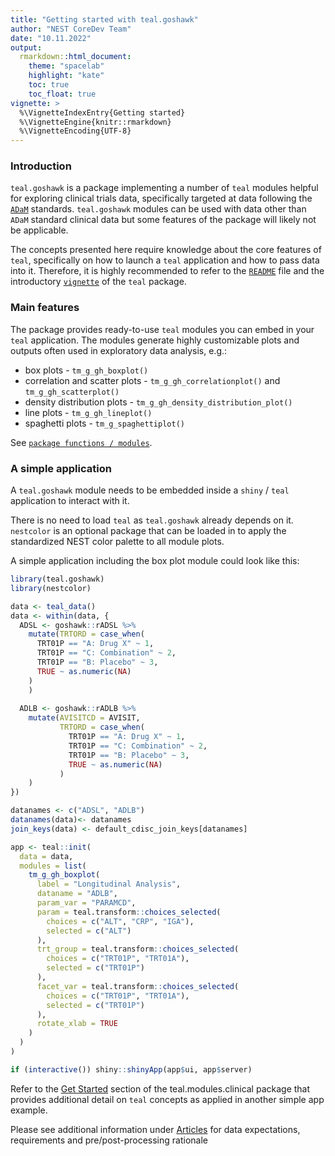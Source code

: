 ```yaml
---
title: "Getting started with teal.goshawk"
author: "NEST CoreDev Team"
date: "10.11.2022"
output:
  rmarkdown::html_document:
    theme: "spacelab"
    highlight: "kate"
    toc: true
    toc_float: true
vignette: >
  %\VignetteIndexEntry{Getting started}
  %\VignetteEngine{knitr::rmarkdown}
  %\VignetteEncoding{UTF-8}
---
```


### Introduction

`teal.goshawk` is a package implementing a number of `teal` modules helpful for exploring clinical
trials data, specifically targeted at data following the [`ADaM`](https://www.cdisc.org/standards/foundational/adam) 
standards. `teal.goshawk` modules can be used with data other than `ADaM` standard clinical data but some 
features of the package will likely not be applicable.

The concepts presented here require knowledge about the core features of `teal`, specifically on how to launch a `teal`
application and how to pass data into it. Therefore, it is highly recommended to refer to the [`README`](https://insightsengineering.github.io/teal/) file and the introductory [`vignette`](https://insightsengineering.github.io/teal/latest-tag/articles/teal.html) of the `teal` package.

### Main features

The package provides ready-to-use `teal` modules you can embed in your `teal` application. The modules
generate highly customizable plots and outputs often used in exploratory data analysis, e.g.:

- box plots - `tm_g_gh_boxplot()`
- correlation and scatter plots - `tm_g_gh_correlationplot()` and `tm_g_gh_scatterplot()`
- density distribution plots - `tm_g_gh_density_distribution_plot()`
- line plots - `tm_g_gh_lineplot()`
- spaghetti plots - `tm_g_spaghettiplot()`

See [`package functions / modules`](https://insightsengineering.github.io/teal.goshawk/latest-tag/reference/).


### A simple application

A `teal.goshawk` module needs to be embedded inside a `shiny` / `teal` application to interact with it. 

There is no need to load `teal` as `teal.goshawk` already depends on it.
`nestcolor` is an optional package that can be loaded in to apply the standardized NEST color palette to all module plots.

A simple application including the box plot module could look like this:

```r
library(teal.goshawk)
library(nestcolor)

data <- teal_data()
data <- within(data, {
  ADSL <- goshawk::rADSL %>% 
    mutate(TRTORD = case_when(
      TRT01P == "A: Drug X" ~ 1,
      TRT01P == "C: Combination" ~ 2,
      TRT01P == "B: Placebo" ~ 3,
      TRUE ~ as.numeric(NA)
    )
    )
  
  ADLB <- goshawk::rADLB %>% 
    mutate(AVISITCD = AVISIT,
           TRTORD = case_when(
             TRT01P == "A: Drug X" ~ 1,
             TRT01P == "C: Combination" ~ 2,
             TRT01P == "B: Placebo" ~ 3,
             TRUE ~ as.numeric(NA)
           )
    )
})

datanames <- c("ADSL", "ADLB")
datanames(data)<- datanames
join_keys(data) <- default_cdisc_join_keys[datanames]

app <- teal::init(
  data = data,
  modules = list(
    tm_g_gh_boxplot(
      label = "Longitudinal Analysis",
      dataname = "ADLB",
      param_var = "PARAMCD",
      param = teal.transform::choices_selected(
        choices = c("ALT", "CRP", "IGA"),
        selected = c("ALT")
      ),
      trt_group = teal.transform::choices_selected(
        choices = c("TRT01P", "TRT01A"),
        selected = c("TRT01P")
      ),
      facet_var = teal.transform::choices_selected(
        choices = c("TRT01P", "TRT01A"),
        selected = c("TRT01P")
      ),
      rotate_xlab = TRUE
    )
  )
)

if (interactive()) shiny::shinyApp(app$ui, app$server)
```

Refer to the [Get Started](https://insightsengineering.github.io/teal.modules.clinical/latest-tag/articles/teal-modules-clinical.html)
section of the teal.modules.clinical package that provides additional detail on `teal` concepts as applied in another simple app
example.

Please see additional information under [Articles](https://insightsengineering.github.io/teal.goshawk/latest-tag/articles) for data expectations, requirements and pre/post-processing rationale
